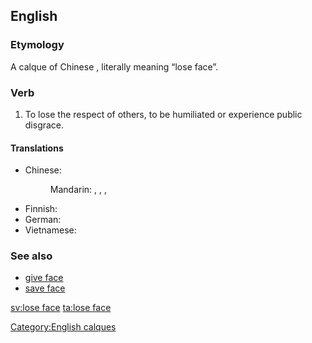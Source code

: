 ==English==

===Etymology===
A calque of Chinese {{zh-tsp|丟臉|丢脸|diū liǎn}}, literally meaning “lose face”.

===Verb===
{{en-verb|head=to [[lose]] [[face]]|loses face|losing face|lost face}}

# {{idiom}} To lose the respect of others, to be humiliated or experience public disgrace.

====Translations====
{{trans-top|lose respect of others}}
* Chinese:
*: Mandarin: {{t|cmn|丟臉|sc=Hani}}, {{t|cmn|丢脸|tr=diūliǎn|sc=Hani}}, {{t-|cmn|丟人|sc=Hani}}, {{t-|cmn|丢人|tr=diūrén|sc=Hani}}
{{trans-mid}}
* Finnish: {{t-|fi|menettää kasvonsa}}
* German: {{t-|de|das Gesicht verlieren}}
* Vietnamese: {{t-|vi|mất mặt}}
{{trans-bottom}}

===See also===
{{wikipedia|face (sociological concept)}}
* [[give face]]
* [[save face]]

[[Category:English calques]]

[[sv:lose face]]
[[ta:lose face]]